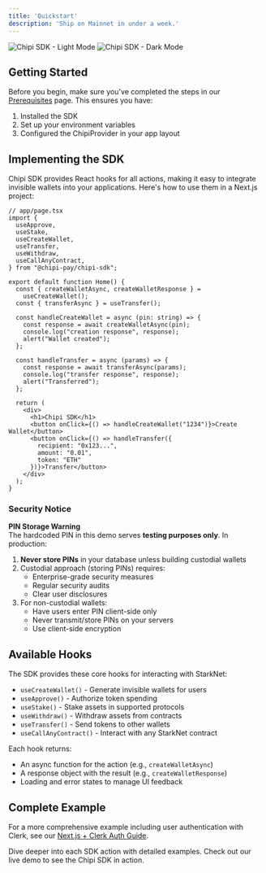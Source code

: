```yaml
---
title: 'Quickstart'
description: 'Ship on Mainnet in under a week.'
---
```


<div className="flex justify-center">
  <img
    className="block dark:hidden"
    src="/images/chipi-chunky.png"
    alt="Chipi SDK - Light Mode"
  />
  <img
    className="hidden dark:block"
    src="/images/chipi-chunky.png"
    alt="Chipi SDK - Dark Mode"
  />
</div>

## Getting Started

Before you begin, make sure you've completed the steps in our [Prerequisites](/prerequisites) page. This ensures you have:
1. Installed the SDK
2. Set up your environment variables
3. Configured the ChipiProvider in your app layout

## Implementing the SDK

Chipi SDK provides React hooks for all actions, making it easy to integrate invisible wallets into your applications. Here's how to use them in a Next.js project:

```tsx
// app/page.tsx
import {
  useApprove,
  useStake,
  useCreateWallet,
  useTransfer,
  useWithdraw,
  useCallAnyContract,
} from "@chipi-pay/chipi-sdk";

export default function Home() {
  const { createWalletAsync, createWalletResponse } =
    useCreateWallet();
  const { transferAsync } = useTransfer();

  const handleCreateWallet = async (pin: string) => {
    const response = await createWalletAsync(pin);
    console.log("creation response", response);
    alert("Wallet created");
  };

  const handleTransfer = async (params) => {
    const response = await transferAsync(params);
    console.log("transfer response", response);
    alert("Transferred");
  };

  return (
    <div>
      <h1>Chipi SDK</h1>
      <button onClick={() => handleCreateWallet("1234")}>Create Wallet</button>
      <button onClick={() => handleTransfer({
        recipient: "0x123...", 
        amount: "0.01", 
        token: "ETH"
      })}>Transfer</button>
    </div>
  );
}
```

### Security Notice
<Alert type="danger">

**PIN Storage Warning**  
The hardcoded PIN in this demo serves **testing purposes only**. In production:

1. **Never store PINs** in your database unless building custodial wallets
2. Custodial approach (storing PINs) requires:
   - Enterprise-grade security measures
   - Regular security audits
   - Clear user disclosures
3. For non-custodial wallets:
   - Have users enter PIN client-side only
   - Never transmit/store PINs on your servers
   - Use client-side encryption

</Alert>

## Available Hooks

The SDK provides these core hooks for interacting with StarkNet:

- `useCreateWallet()` - Generate invisible wallets for users
- `useApprove()` - Authorize token spending
- `useStake()` - Stake assets in supported protocols
- `useWithdraw()` - Withdraw assets from contracts
- `useTransfer()` - Send tokens to other wallets
- `useCallAnyContract()` - Interact with any StarkNet contract

Each hook returns:
- An async function for the action (e.g., `createWalletAsync`)
- A response object with the result (e.g., `createWalletResponse`)
- Loading and error states to manage UI feedback

## Complete Example

For a more comprehensive example including user authentication with Clerk, see our [Next.js + Clerk Auth Guide](/guides/nextjs-clerk-auth).

<CardGroup cols={2}>
  <Card
    title="Explore Actions"
    icon="bolt"
    href="/actions/create-wallet"
  >
    Dive deeper into each SDK action with detailed examples.
  </Card>
  <Card
    title="Live Example"
    icon="eye"
    href="https://chipi-sdk-clerk-demo.vercel.app/"
  >
    Check out our live demo to see the Chipi SDK in action.
  </Card>
</CardGroup> 